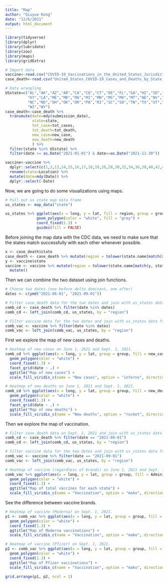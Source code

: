 ```yaml
---
title: "Map"
author: "Qiuyue Kong"
date: "12/6/2021"
output: html_document
---
```


```r
library(tidyverse)
library(dplyr)
library(lubridate)
library(zoo)
library(maps)
library(gridExtra)
```

```r
# Import data
vaccine<-read.csv("COVID-19_Vaccinations_in_the_United_States_Jurisdiction.csv")
case_death<-read.csv("United_States_COVID-19_Cases_and_Deaths_by_State_over_Time.csv")
```

```r
# Data wrangling
USstate=c("AL","AK","AZ","AR","CA","CO","CT","DE","FL","GA","HI","ID","IL","IN","IA","KS",
          "KY","LA","ME","MD","MA","MI","MN","MS","MO","MT","NE","NV","NH","NJ","NM","NY",
          "NC","ND","OH","OK","OR","PA","RI","SC","SD","TN","TX","UT","VT","VA","WA","WV",
          "WI","WY")
case_death<-case_death %>% 
  transmute(date=mdy(submission_date),
            state=state,
            tot_case=tot_cases,
            tot_death=tot_death,
            new_case=new_case,
            new_death=new_death
            ) %>%
  filter(state %in% USstate) %>%
  filter(date >= as.Date("2021-01-01") & date<=as.Date("2021-11-30"))
```

```r
vaccine<-vaccine %>% 
  dplyr::select(c(1,3,13,14,15,16,17,18,19,26,28,30,32,34,36,38,40,42,43,44,46,47,48,50,51,52,54,55,56,58,60,62,64,66,67,68)) %>%
  rename(state=Location) %>% 
  mutate(date=mdy(Date)) %>%
  dplyr::select(-Date)
```

Now, we are going to do some visualizations using maps.
```r
# Pull out us state map data frame
us_states <- map_data("state")

us_states %>% ggplot(aes(x = long, y = lat, fill = region, group = group)) + 
              geom_polygon(color = "white", fill = "grey") + 
              coord_fixed(1.3) +
              guides(fill = FALSE)
```

Before joining the map data with the CDC data, we need to make sure that the states match successfully with each other whenever possible.
```r
x <- case_death$state
case_death <- case_death %>% mutate(region = tolower(state.name[match(x, state.abb)]))
y <- vaccine$state
vaccine <- vaccine %>% mutate(region = tolower(state.name[match(y, state.abb)])) %>%
  mutate()
```

Then we can combine the two dataset using join functions.
```r
# Choose two dates (one before delta dominant, one after)
dates <- c(ymd("2021-06-01", "2021-09-01"))

# Filter case_death data for the two dates and join with us_states data frame.
comb_cd <- case_death %>% filter(date %in% dates)
comb_cd <- left_join(comb_cd, us_states, by = "region")

# Filter vaccine data for the two dates and join with us_states data frame.
comb_vac <- vaccine %>% filter(date %in% dates)
comb_vac <- left_join(comb_vac, us_states, by = "region")
```

First we explore the map of new cases and deaths.
```r
# Heatmap of new cases on June 1, 2021 and Sept. 1, 2021.
comb_cd %>% ggplot(aes(x = long, y = lat, group = group, fill = new_case)) + 
  geom_polygon(color = "white") + 
  coord_fixed(1.3) +
  facet_grid(date ~ .) +
  ggtitle("Map of new cases") +
  scale_fill_viridis_c(name = "New cases", option = "inferno", direction = -1, trans = "sqrt")
```

```r
# Heatmap of new deaths on June 1, 2021 and Sept. 1, 2021.
comb_cd %>% ggplot(aes(x = long, y = lat, group = group, fill = new_death)) + 
  geom_polygon(color = "white") + 
  coord_fixed(1.3) +
  facet_grid(date ~ .) +
  ggtitle("Map of new deaths") +
  scale_fill_viridis_c(name = "New deaths", option = "rocket", direction = -1, trans = "sqrt")
```

Then we explore the map of vaccination.
```r
# Filter case_death data on Sept. 1, 2021 and join with us_states data frame.
comb_cd <- case_death %>% filter(date == "2021-09-01")
comb_cd <- left_join(comb_cd, us_states, by = "region")

# Filter vaccine data for the two dates and join with us_states data frame.
comb_vac <- vaccine %>% filter(date == "2021-09-01")
comb_vac <- left_join(comb_vac, us_states, by = "region")
```

```r
# Heatmap of vaccine (regardless of brands) on June 1, 2021 and Sept. 1, 2021.
comb_vac %>% ggplot(aes(x = long, y = lat, group = group, fill = Administered)) + 
  geom_polygon(color = "white") + 
  coord_fixed(1.3) +
  ggtitle("Map of total vaccines for each state") +
  scale_fill_viridis_c(name = "Vaccination", option = "mako", direction = -1, trans = "log")
```

See the difference between vaccine brands.
```r
# Heatmap of vaccine (Moderna) on Sept. 1, 2021.
p1 <- comb_vac %>% ggplot(aes(x = long, y = lat, group = group, fill = Administered_Moderna)) + 
  geom_polygon(color = "white") + 
  coord_fixed(1.3) +
  ggtitle("Map of Moderna vaccinations") +
  scale_fill_viridis_c(name = "Vaccination", option = "mako", direction = -1, trans = "log")
```

```r
# Heatmap of vaccine (Pfizer) on Sept. 1, 2021.
p2 <- comb_vac %>% ggplot(aes(x = long, y = lat, group = group, fill = Administered_Pfizer)) + 
  geom_polygon(color = "white") + 
  coord_fixed(1.3) +
  ggtitle("Map of Pfizer vaccinations") +
  scale_fill_viridis_c(name = "Vaccination", option = "mako", direction = -1, trans = "log")
```

```r
grid.arrange(p1, p2, ncol = 1)
```


